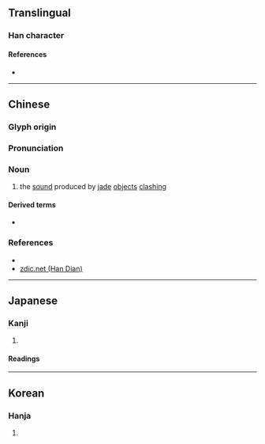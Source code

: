 {{character info/new}}
==Translingual==

===Han character===
{{Han char|rn=96|rad=玉|as=08|sn=12|four=12157|canj=MGBSD,MGNSD|ids=⿰𤣩爭}}

====References====
* {{Han ref|kx=0734.210|dkj=21060|dj=1146.220|hdz=21112.100|uh=7424|ud=29732|bh=DAA5|bd=55973}}

----

==Chinese==
{{zh-forms}}

===Glyph origin===
{{Han etym}}

===Pronunciation===
{{zh-pron
|m=chēng
|c=zaang1,zang1,saang1
|mc=y
|oc=y
|ma=
|cat=n
}}

===Noun===
{{zh-noun}}

# the [[sound]] produced by [[jade]] [[object]]s [[clash]]ing

====Derived terms====
* {{zh-l|琤琤}}

===References===
* {{R:twedu|B02639}}
* [http://www.zdic.net/z/1e/js/7424.htm zdic.net (Han Dian)]

----

==Japanese==

===Kanji===
{{ja-kanji|grade=|rs=玉08}}

# {{defn|lang=ja|sort=玉08}}

====Readings====
{{ja-readings|on=[[そう]] (sō), [[しょう]] (shō)|kun=}}

----

==Korean==

===Hanja===
{{ko-hanja|hangeul=쟁|eumhun=|rv=jaeng|mr=chaeng|y=cayng}}

# {{defn|lang=ko|sort=玉08}}